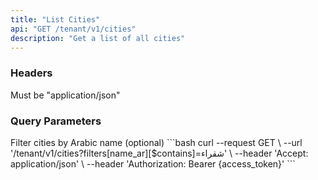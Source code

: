```yaml
---
title: "List Cities"
api: "GET /tenant/v1/cities"
description: "Get a list of all cities"
---
```


### Headers

<ParamField header="Accept" type="string" required>
  Must be "application/json"
</ParamField>

### Query Parameters

<ParamField query="filters[name_ar][$contains]" type="string">
  Filter cities by Arabic name (optional)
</ParamField>

<RequestExample>
```bash
curl --request GET \
  --url '/tenant/v1/cities?filters[name_ar][$contains]=شقراء' \
  --header 'Accept: application/json' \
  --header 'Authorization: Bearer {access_token}'
```
</RequestExample> 